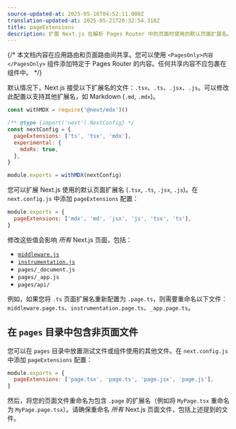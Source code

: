 ```yaml
---
source-updated-at: 2025-05-16T04:52:11.000Z
translation-updated-at: 2025-05-21T20:32:54.318Z
title: pageExtensions
description: 扩展 Next.js 在解析 Pages Router 中的页面时使用的默认页面扩展名。
---
```


{/* 本文档内容在应用路由和页面路由间共享。您可以使用 `<PagesOnly>内容</PagesOnly>` 组件添加特定于 Pages Router 的内容。任何共享内容不应包裹在组件中。 */}

<AppOnly>

默认情况下，Next.js 接受以下扩展名的文件：`.tsx`、`.ts`、`.jsx`、`.js`。可以修改此配置以支持其他扩展名，如 Markdown (`.md`, `.mdx`)。

```js filename="next.config.js"
const withMDX = require('@next/mdx')()

/** @type {import('next').NextConfig} */
const nextConfig = {
  pageExtensions: ['ts', 'tsx', 'mdx'],
  experimental: {
    mdxRs: true,
  },
}

module.exports = withMDX(nextConfig)
```

</AppOnly>

<PagesOnly>

您可以扩展 Next.js 使用的默认页面扩展名 (`.tsx`, `.ts`, `.jsx`, `.js`)。在 `next.config.js` 中添加 `pageExtensions` 配置：

```js filename="next.config.js"
module.exports = {
  pageExtensions: ['mdx', 'md', 'jsx', 'js', 'tsx', 'ts'],
}
```

修改这些值会影响 _所有_ Next.js 页面，包括：

- [`middleware.js`](/docs/pages/building-your-application/routing/middleware)
- [`instrumentation.js`](/docs/pages/building-your-application/optimizing/instrumentation)
- `pages/_document.js`
- `pages/_app.js`
- `pages/api/`

例如，如果您将 `.ts` 页面扩展名重新配置为 `.page.ts`，则需要重命名以下文件：`middleware.page.ts`、`instrumentation.page.ts`、`_app.page.ts`。

## 在 `pages` 目录中包含非页面文件

您可以在 `pages` 目录中放置测试文件或组件使用的其他文件。在 `next.config.js` 中添加 `pageExtensions` 配置：

```js filename="next.config.js"
module.exports = {
  pageExtensions: ['page.tsx', 'page.ts', 'page.jsx', 'page.js'],
}
```

然后，将您的页面文件重命名为包含 `.page` 的扩展名（例如将 `MyPage.tsx` 重命名为 `MyPage.page.tsx`）。请确保重命名 _所有_ Next.js 页面文件，包括上述提到的文件。

</PagesOnly>